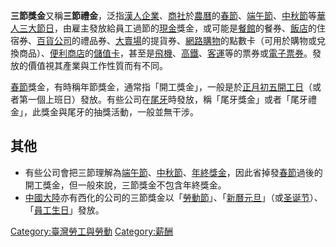 {{unreferenced|time=2014-05-14}}
'''三節獎金'''又稱'''三節禮金'''，泛指[[漢人|漢人]][[企業|企業]]、[[商社|商社]]於[[農曆|農曆]]的[[春節|春節]]、[[端午節|端午節]]、[[中秋節|中秋節]]等[[華人三大節日|華人三大節日]]，由雇主發放給員工過節的[[現金|現金]]獎金，或可能是[[餐館|餐館]]的餐券、[[飯店|飯店]]的住宿券、[[百貨公司|百貨公司]]的禮品券、[[大賣場|大賣場]]的提貨券、[[網路購物|網路購物]]的點數卡（可用於購物或兌換商品）、[[便利商店|便利商店]]的[[儲值卡|儲值卡]]，甚至是[[飛機|飛機]]、[[高鐵|高鐵]]、[[客運|客運]]等的票券或[[電子票券|電子票券]]。發放的價值視其產業與工作性質而有不同。

[[春節|春節]]獎金，有時稱年節獎金，通常指「開工獎金」，一般是於[[正月初五|正月初五]][[隔開日|開工日]]（或者第一個上班日）發放。有些公司在[[尾牙|尾牙]]時發放，稱「尾牙獎金」或者「尾牙禮金」，此獎金與尾牙的抽獎活動，一般並無干涉。

== 其他 ==
* 有些公司會把三節理解為[[端午節|端午節]]、[[中秋節|中秋節]]、[[年終獎金|年終獎金]]，因此省掉發[[春節|春節]]過後的開工獎金，但一般來說，三節獎金不包含年終獎金。
* [[中國大陸|中國大陸]]亦有西化的公司的三節獎金以「[[勞動節|勞動節]]」、「[[元旦|新曆元旦]]」（或[[圣诞节|圣诞节]]）、「[[員工|員工]][[生日|生日]]」發放。

{{就業}}

[[Category:臺灣勞工與勞動|Category:臺灣勞工與勞動]]
[[Category:薪酬|Category:薪酬]]